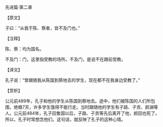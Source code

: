

先进篇·第二章

【原文】

子曰：“从我于陈、蔡者，皆不及门也。”

【注释】

陈、蔡：均为国名。

不及门：门，这里指受教的场所。不及门，是说不在跟前受教。

【译文】

孔子说：“曾跟随我从陈国到蔡地去的学生，现在都不在我身边受教了。”

【赏析】

公元前489年，孔子和他的学生从陈国到蔡地去。途中，他们被陈国的人们所包围，绝粮7天，许多学生饿得不能行走。当时跟随他的学生有子路、子贡、颜渊等人。公元前484年，孔子回鲁国以后，子路、子贡等先后离开了他，颜回也死了。所以，孔子时常想念他们。这句话，就反映了孔子的这种心情。

